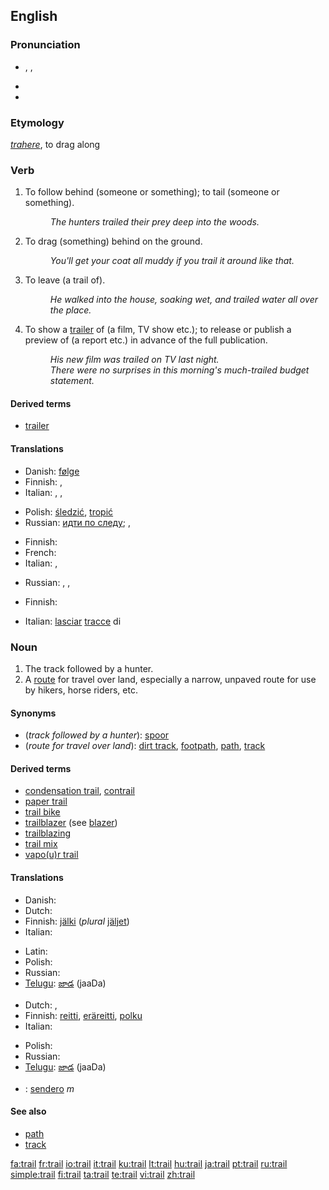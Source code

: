 {{wikipedia|dab=trail (disambiguation)|trail}}
==English==

===Pronunciation===
* {{enPR|trāl}}, {{IPA|/treɪl/}}, {{SAMPA|/treIl/}}
* {{audio|En-us-trail.ogg|Audio (US)}}
* {{rhymes|eɪl}}

===Etymology===
{{etyl|la}} ''[[trahere]]'', to drag along

===Verb===
{{en-verb}}

# {{transitive}} To follow behind (someone or something); to tail (someone or something).
#: ''The hunters trailed their prey deep into the woods.''
# {{transitive}} To drag (something) behind on the ground.
#: ''You'll get your coat all muddy if you trail it around like that.''
# {{transitive}} To leave (a trail of).
#: ''He walked into the house, soaking wet, and trailed water all over the place.''
# {{transitive}} To show a [[trailer]] of (a film, TV show etc.); to release or publish a preview of (a report etc.) in advance of the full publication.
#: ''His new film was trailed on TV last night.''
#: ''There were no surprises in this morning's much-trailed budget statement.''

====Derived terms====
<!--derived from the verb-->
* [[trailer]]

====Translations====

{{trans-top|follow behind}}
* Danish: [[følge]]
* Finnish: {{t+|fi|seurata}}, {{t+|fi|jäljittää}}
* Italian: {{t-|it|pedinare}}, {{t+|it|seguire}}, {{t-|it|inseguire}}
{{trans-mid}}
* Polish: [[śledzić]], [[tropić]]
* Russian: [[идти по следу]]; {{t|ru|выслеживать|tr=vysl'éživat'|sc=Cyrl}} {{impf}}, {{t|ru|выследить|tr=výsl'edit'|sc=Cyrl}} {{pf}}
{{trans-bottom}}

{{trans-top|drag behind}}
* Finnish: {{t+|fi|raahata}}
* French: {{t+|fr|traîner}}
* Italian: {{t+|it|trascinare}}, {{t+|it|trainare}}
{{trans-mid}}
* Russian: {{t|ru|тянуть|tr=t'anút'|sc=Cyrl}}, {{t|ru|волочить|tr=voločít'|sc=Cyrl}}, {{t|ru|тащить|tr=taš'ít'|sc=Cyrl}}
{{trans-bottom}}

{{trans-top|leave (a trail of)}}
* Finnish: {{t-|fi|laahustaa}}
{{trans-mid}}
* Italian: [[lasciare|lasciar]] [[traccia|tracce]] di
{{trans-bottom}}

===Noun===
{{wikipedia|trail|trail (route)}}
{{en-noun}}

# The track followed by a hunter.
# A [[route]] for travel over land, especially a narrow, unpaved route for use by hikers, horse riders, etc.

====Synonyms====
* (''track followed by a hunter''): [[spoor]]
* (''route for travel over land''): [[dirt track]], [[footpath]], [[path]], [[track]]

====Derived terms====
<!--derived from the noun-->
* [[condensation trail]], [[contrail]]
* [[paper trail]]
* [[trail bike]]
* [[trailblazer]] (see [[blazer]])
* [[trailblazing]]
* [[trail mix]]
* [[vapour trail|vapo(u)r trail]]

====Translations====
{{trans-top|track followed by a hunter}}
* Danish: {{t-|da|spor}}
* Dutch: {{t+|nl|spoor}}
* Finnish: [[jälki]] (''plural'' [[jäljet]])
* Italian: {{t+|it|traccia|f}}
{{trans-mid}}
* Latin: {{t|la|vestigia|n|p|alt=vestīgia}}
* Polish: {{t-|pl|trop|m}}
* Russian: {{t+|ru|след|m|tr=sl'ed|sc=Cyrl}}
* [[Telugu]]: [[జాడ]] (jaaDa)
{{trans-bottom}}

{{trans-top|route for travel over land}}
* Dutch: {{t-|nl|route}}, {{t+|nl|pad|n}}
* Finnish: [[reitti]], [[eräreitti]], [[polku]]
* Italian: {{t+|it|sentiero|m}}
{{trans-mid}}
* Polish: {{t+|pl|ścieżka|f}}
* Russian: {{t+|ru|тропа|f|tr=tropá|sc=Cyrl}}
* [[Telugu]]: [[జాడ]] (jaaDa)
{{trans-bottom}}

{{checktrans}}
* {{ttbc|Spanish}}: [[sendero]] ''m''

====See also====
* [[path]]
* [[track]]

[[fa:trail]]
[[fr:trail]]
[[io:trail]]
[[it:trail]]
[[ku:trail]]
[[lt:trail]]
[[hu:trail]]
[[ja:trail]]
[[pt:trail]]
[[ru:trail]]
[[simple:trail]]
[[fi:trail]]
[[ta:trail]]
[[te:trail]]
[[vi:trail]]
[[zh:trail]]